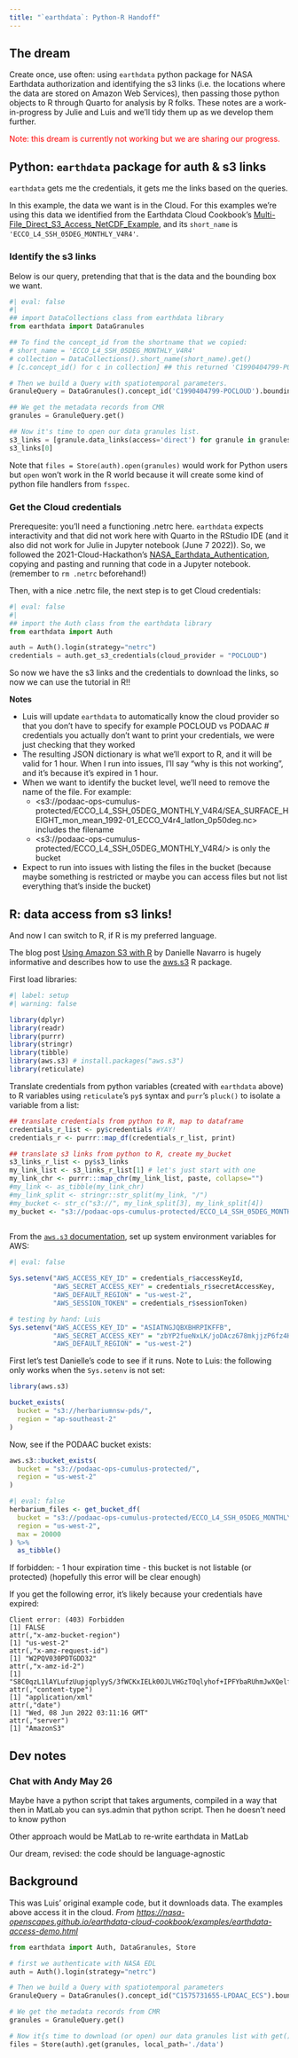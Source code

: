 ```yaml
---
title: "`earthdata`: Python-R Handoff"
---
```


## The dream

Create once, use often: using `earthdata` python package for NASA Earthdata authorization and identifying the s3 links (i.e. the locations where the data are stored on Amazon Web Services), then passing those python objects to R through Quarto for analysis by R folks. These notes are a work-in-progress by Julie and Luis and we'll tidy them up as we develop them further.

[Note: this dream is currently not working but we are sharing our progress.]{style="color: red"}

## Python: `earthdata` package for auth & s3 links

`earthdata` gets me the credentials, it gets me the links based on the queries.

In this example, the data we want is in the Cloud. For this examples we're using this data we identified from the Earthdata Cloud Cookbook's  [Multi-File_Direct_S3_Access_NetCDF_Example](https://nasa-openscapes.github.io/earthdata-cloud-cookbook/how-tos/Multi-File_Direct_S3_Access_NetCDF_Example.html), and its `short_name` is `'ECCO_L4_SSH_05DEG_MONTHLY_V4R4'`.

### Identify the s3 links

Below is our query, pretending that that is the data and the bounding box we want.

```python
#| eval: false
#| 
## import DataCollections class from earthdata library
from earthdata import DataGranules

## To find the concept_id from the shortname that we copied: 
# short_name = 'ECCO_L4_SSH_05DEG_MONTHLY_V4R4' 
# collection = DataCollections().short_name(short_name).get()
# [c.concept_id() for c in collection] ## this returned 'C1990404799-POCLOUD'

# Then we build a Query with spatiotemporal parameters. 
GranuleQuery = DataGranules().concept_id('C1990404799-POCLOUD').bounding_box(-134.7,58.9,-133.9,59.2)

## We get the metadata records from CMR
granules = GranuleQuery.get()

## Now it's time to open our data granules list. 
s3_links = [granule.data_links(access='direct') for granule in granules] 
s3_links[0]
```

Note that `files = Store(auth).open(granules)` would work for Python users but `open` won't work in the R world because it will create some kind of python file handlers from `fsspec`.

### Get the Cloud credentials

Prerequesite: you'll need a functioning .netrc here. `earthdata` expects interactivity and that did not work here with Quarto in the RStudio IDE (and it also did not work for Julie in Jupyter notebook (June 7 2022)). So, we followed the 2021-Cloud-Hackathon's  [NASA_Earthdata_Authentication](https://nasa-openscapes.github.io/2021-Cloud-Hackathon/tutorials/04_NASA_Earthdata_Authentication.html), copying and pasting and running that code in a Jupyter notebook. (remember to `rm .netrc` beforehand!)

Then, with a nice .netrc file, the next step is to get Cloud credentials:

```python
#| eval: false
#| 
## import the Auth class from the earthdata library
from earthdata import Auth

auth = Auth().login(strategy="netrc")
credentials = auth.get_s3_credentials(cloud_provider = "POCLOUD") 
```

So now we have the s3 links and the credentials to download the links, so now we can use the tutorial in R!!

**Notes**

- Luis will update `earthdata` to automatically know the cloud provider so that you don't have to specify for example POCLOUD vs PODAAC
# credentials you actually don't want to print your credentials, we were just checking that they worked
- The resulting JSON dictionary is what we'll export to R, and it will be valid for 1 hour. When I run into issues, I'll say "why is this not working", and it's because it's expired in 1 hour.
- When we want to identify the bucket level, we'll need to remove the name of the file. For example:
  - <s3://podaac-ops-cumulus-protected/ECCO_L4_SSH_05DEG_MONTHLY_V4R4/SEA_SURFACE_HEIGHT_mon_mean_1992-01_ECCO_V4r4_latlon_0p50deg.nc> includes the filename
  - <s3://podaac-ops-cumulus-protected/ECCO_L4_SSH_05DEG_MONTHLY_V4R4/> is only the bucket
- Expect to run into issues with listing the files in the bucket (because maybe something is restricted or maybe you can access files but not list everything that's inside the bucket)

## R: data access from s3 links!

And now I can switch to R, if R is my preferred language.

The blog post [Using Amazon S3 with R](https://blog.djnavarro.net/posts/2022-03-17_using-aws-s3-in-r/) by Danielle Navarro is hugely informative and describes how to use the [aws.s3](https://github.com/cloudyr/aws.s3) R package.

First load libraries: 
```r
#| label: setup
#| warning: false

library(dplyr)
library(readr)
library(purrr)
library(stringr)
library(tibble)
library(aws.s3) # install.packages("aws.s3")
library(reticulate)
```

Translate credentials from python variables (created with `earthdata` above) to R variables using `reticulate`'s `py$` syntax and `purr`'s `pluck()` to isolate a variable from a list:

```r
## translate credentials from python to R, map to dataframe
credentials_r_list <- py$credentials #YAY!
credentials_r <- purrr::map_df(credentials_r_list, print)

## translate s3 links from python to R, create my_bucket
s3_links_r_list <- py$s3_links
my_link_list <- s3_links_r_list[1] # let's just start with one
my_link_chr <- purrr:::map_chr(my_link_list, paste, collapse="")
#my_link <- as_tibble(my_link_chr)
#my_link_split <- stringr::str_split(my_link, "/")
#my_bucket <- str_c("s3://", my_link_split[3], my_link_split[4])
my_bucket <- "s3://podaac-ops-cumulus-protected/ECCO_L4_SSH_05DEG_MONTHLY_V4R4/"
  
```

From the [`aws.s3` documentation](https://github.com/cloudyr/aws.s3#aws-s3-client-package), set up system environment variables for AWS:

```r
#| eval: false

Sys.setenv("AWS_ACCESS_KEY_ID" = credentials_r$accessKeyId,
           "AWS_SECRET_ACCESS_KEY" = credentials_r$secretAccessKey,
           "AWS_DEFAULT_REGION" = "us-west-2",
           "AWS_SESSION_TOKEN" = credentials_r$sessionToken)
```

```r
# testing by hand: Luis
Sys.setenv("AWS_ACCESS_KEY_ID" = "ASIATNGJQBXBHRPIKFFB",
           "AWS_SECRET_ACCESS_KEY" = "zbYP2fueNxLK/joDAcz678mkjjzP6fz4HUN131ID",
           "AWS_DEFAULT_REGION" = "us-west-2")
```

First let's test Danielle's code to see if it runs. Note to Luis: the following only works when the `Sys.setenv` is not set:

```r
library(aws.s3)

bucket_exists(
  bucket = "s3://herbariumnsw-pds/", 
  region = "ap-southeast-2"
)
```

Now, see if the PODAAC bucket exists:

```r
aws.s3::bucket_exists(
  bucket = "s3://podaac-ops-cumulus-protected/", 
  region = "us-west-2"
)
```

```r
#| eval: false
herbarium_files <- get_bucket_df(
  bucket = "s3://podaac-ops-cumulus-protected/ECCO_L4_SSH_05DEG_MONTHLY_V4R4/", 
  region = "us-west-2",
  max = 20000
) %>% 
  as_tibble()
```


If forbidden: 
- 1 hour expiration time
- this bucket is not listable (or protected) (hopefully this error will be clear enough)

If you get the following error, it's likely because your credentials have expired:

::: callout-important
    Client error: (403) Forbidden
    [1] FALSE
    attr(,"x-amz-bucket-region")
    [1] "us-west-2"
    attr(,"x-amz-request-id")
    [1] "W2PQV030PDTGDD32"
    attr(,"x-amz-id-2")
    [1] "S8C0qzL1lAYLufzUupjqplyyS/3fWCKxIELk0OJLVHGzTOqlyhof+IPFYbaRUhmJwXQelfprYCU="
    attr(,"content-type")
    [1] "application/xml"
    attr(,"date")
    [1] "Wed, 08 Jun 2022 03:11:16 GMT"
    attr(,"server")
    [1] "AmazonS3"
:::

## Dev notes

### Chat with Andy May 26

Maybe have a python script that takes arguments, compiled in a way that then in MatLab you can sys.admin that python script. Then he doesn't need to know python

Other approach would be MatLab to re-write earthdata in MatLab

Our dream, revised: the code should be language-agnostic

## Background

This was Luis' original example code, but it downloads data. The examples above access it in the cloud. *From <https://nasa-openscapes.github.io/earthdata-cloud-cookbook/examples/earthdata-access-demo.html>*

``` python
from earthdata import Auth, DataGranules, Store

# first we authenticate with NASA EDL
auth = Auth().login(strategy="netrc")

# Then we build a Query with spatiotemporal parameters
GranuleQuery = DataGranules().concept_id("C1575731655-LPDAAC_ECS").bounding_box(-134.7,58.9,-133.9,59.2)

# We get the metadata records from CMR
granules = GranuleQuery.get()

# Now it{s time to download (or open) our data granules list with get()
files = Store(auth).get(granules, local_path='./data')
```

